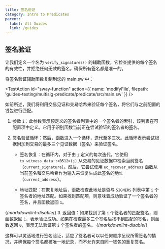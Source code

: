 ```yaml
---
title: 签名验证
category: Intro to Predicates
parent:
  label: All Guides
  link: /guides
---
```


## 签名验证

让我们定义一个名为 `verify_signatures()` 的辅助函数，它检查提供的每个签名的有效性，并拒绝任何无效的签名，确保所有签名都是唯一的。

将签名验证辅助函数复制到您的 main.sw 中：

<TestAction
id="sway-function"
action={{
  name: 'modifyFile',
  filepath: 'guides-testing/multisig-predicate/predicate/src/main.sw'
}}
/>

<CodeImport
  file="../../examples/intro-to-predicates/multisig-predicate/src/main.sw"
  comment="signature_verification_parent"
  commentType="//"
  lang="sway"
/>

如前所述，我们将利用交易见证和交易哈希来验证每个签名，将它们与之前配置的钱包进行匹配。

1. 参数 `i`：此参数表示预定义的签名者列表中的一个签名者的索引，该列表在可配置项中定义。它用于识别函数当前正在尝试验证的签名者的签名。

2. 签名验证循环：然后，函数进入一个循环，迭代至多三次。此循环表示尝试根据附加到交易的最多三个见证数据（签名）来验证签名。

   - 签名恢复：在循环内，对于由 `j` 定义的每次迭代，它使用 `tx_witness_data::<B512>(j)` 从交易的见证数据中检索当前签名（`current_signature`）。然后，它尝试使用 `ec_recover_address` 函数从当前签名和交易哈希作为输入来恢复生成此签名的地址（`current_address`）。

   - 地址匹配：在恢复地址后，函数检查此地址是否与 `SIGNERS` 列表中第 `i` 个签名者的地址匹配。如果找到匹配项，则意味着成功验证了一个签名者的签名，并且函数返回 `1`。

  <CodeImport
    file="../../examples/intro-to-predicates/multisig-predicate/src/main.sw"
    comment="verification_loop"
    commentType="//"
    lang="sway"
  />

{/*markdownlint-disable*/}
3. 返回值：如果找到了第 `i` 个签名者的匹配签名，则函数返回 `1`，表示验证成功。如果在检查最多三个签名后找不到匹配的签名，则函数返回 `0`，表示无法验证第 `i` 个签名者的签名。
{/*markdownlint-disable*/}

这样可以灵活地进行签名验证，适应了签名者可以以任何顺序呈现所需签名的情况，并确保每个签名都被唯一地记录，而不允许来自同一钱包的重复签名。

